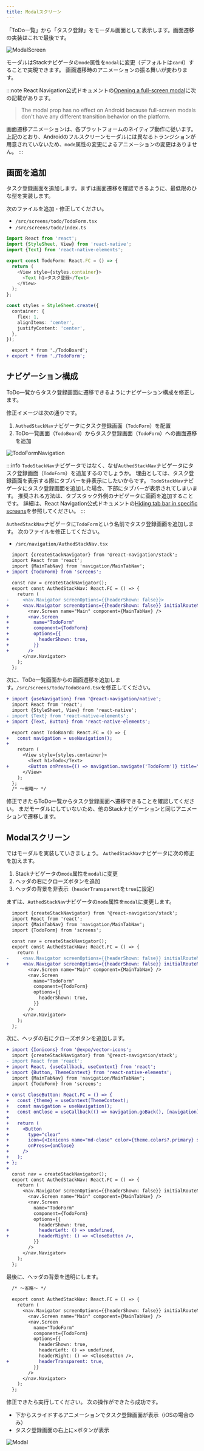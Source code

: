 ```yaml
---
title: Modalスクリーン
---
```


「ToDo一覧」から「タスク登録」をモーダル画面として表示します。画面遷移の実装はこれで最後です。

![ModalScreen](app-hands-on/screen-transition-modal.png)

モーダルはStackナビゲータの`mode`属性を`modal`に変更（デフォルトは`card`）することで実現できます。
画面遷移時のアニメーションの振る舞いが変わります。

:::note
React Navigation公式ドキュメントの[Opening a full-screen modal](https://reactnavigation.org/docs/modal/)に次の記載があります。
> The modal prop has no effect on Android because full-screen modals don't have any different transition behavior on the platform.

画面遷移アニメーションは、各プラットフォームのネイティブ動作に従います。
上記のとおり、Androidのフルスクリーンモーダルには異なるトランジションが用意されていないため、`mode`属性の変更によるアニメーションの変更はありません。
:::

## 画面を追加

タスク登録画面を追加します。まずは画面遷移を確認できるように、最低限のひな型を実装します。

次のファイルを追加・修正してください。

- `/src/screens/todo/TodoForm.tsx`
- `/src/screens/todo/index.ts`

```typescript jsx title="/src/screens/todo/TodoForm.tsx"
import React from 'react';
import {StyleSheet, View} from 'react-native';
import {Text} from 'react-native-elements';

export const TodoForm: React.FC = () => {
  return (
    <View style={styles.container}>
      <Text h1>タスク登録</Text>
    </View>
  );
};

const styles = StyleSheet.create({
  container: {
    flex: 1,
    alignItems: 'center',
    justifyContent: 'center',
  },
});
```

```diff title="/src/screens/todo/index.ts"
  export * from './TodoBoard';
+ export * from './TodoForm';
```

## ナビゲーション構成

ToDo一覧からタスク登録画面に遷移できるようにナビゲーション構成を修正します。

修正イメージは次の通りです。

1. `AuthedStackNav`ナビゲータにタスク登録画面（`TodoForm`）を配置
1. ToDo一覧画面（`TodoBoard`）からタスク登録画面（`TodoForm`）への画面遷移を追加

![TodoFormNavigation](app-hands-on/todo_form_navigation.png)

:::info
`TodoStackNav`ナビゲータではなく、なぜ`AuthedStackNav`ナビゲータにタスク登録画面（`TodoForm`）を追加するのでしょうか。
理由としては、タスク登録画面を表示する際にタブバーを非表示にしたいからです。
`TodoStackNav`ナビゲータにタスク登録画面を追加した場合、下部にタブバーが表示されてしまいます。
推奨される方法は、タブスタック外側のナビゲータに画面を追加することです。
詳細は、React Navigation公式ドキュメントの[Hiding tab bar in specific screens](https://reactnavigation.org/docs/hiding-tabbar-in-screens)を参照してください。
:::

`AuthedStackNav`ナビゲータに`TodoForm`という名前でタスク登録画面を追加します。
次のファイルを修正してください。

- `/src/navigation/AuthedStackNav.tsx`

```diff title="/src/navigation/AuthedStackNav.tsx"
  import {createStackNavigator} from '@react-navigation/stack';
  import React from 'react';
  import {MainTabNav} from 'navigation/MainTabNav';
+ import {TodoForm} from 'screens';
  
  const nav = createStackNavigator();
  export const AuthedStackNav: React.FC = () => {
    return (
-     <nav.Navigator screenOptions={{headerShown: false}}>
+     <nav.Navigator screenOptions={{headerShown: false}} initialRouteName="Main">
        <nav.Screen name="Main" component={MainTabNav} />
+       <nav.Screen
+         name="TodoForm"
+         component={TodoForm}
+         options={{
+           headerShown: true,
+         }}
+       />
      </nav.Navigator>
    );
  };
```

次に、ToDo一覧画面からの画面遷移を追加します。`/src/screens/todo/TodoBoard.tsx`を修正してください。

```diff title="/src/screens/todo/TodoBoard.tsx"
+ import {useNavigation} from '@react-navigation/native';
  import React from 'react';
  import {StyleSheet, View} from 'react-native';
- import {Text} from 'react-native-elements';
+ import {Text, Button} from 'react-native-elements';

  export const TodoBoard: React.FC = () => {
+   const navigation = useNavigation();
+  
    return (
      <View style={styles.container}>
        <Text h1>Todo</Text>
+       <Button onPress={() => navigation.navigate('TodoForm')} title="タスク登録" />
      </View>
    );
  };
  /* ～省略～ */
```

修正できたらToDo一覧からタスク登録画面へ遷移できることを確認してください。
まだモーダルにしていないため、他のStackナビゲーションと同じアニメーションで遷移します。

## Modalスクリーン

ではモーダルを実装していきましょう。
`AuthedStackNav`ナビゲータに次の修正を加えます。

1. Stackナビゲータの`mode`属性を`modal`に変更
1. ヘッダの右にクローズボタンを追加
1. ヘッダの背景を非表示（`headerTransparent`を`true`に設定）

まずは、`AuthedStackNav`ナビゲータの`mode`属性を`modal`に変更します。

```diff title="/src/navigation/AuthedStackNav.tsx"
  import {createStackNavigator} from '@react-navigation/stack';
  import React from 'react';
  import {MainTabNav} from 'navigation/MainTabNav';
  import {TodoForm} from 'screens';
  
  const nav = createStackNavigator();
  export const AuthedStackNav: React.FC = () => {
    return (
-     <nav.Navigator screenOptions={{headerShown: false}} initialRouteName="Main">
+     <nav.Navigator screenOptions={{headerShown: false}} initialRouteName="Main" mode="modal">
        <nav.Screen name="Main" component={MainTabNav} />
        <nav.Screen
          name="TodoForm"
          component={TodoForm}
          options={{
            headerShown: true,
          }}
        />
      </nav.Navigator>
    );
  };
```

次に、ヘッダの右にクローズボタンを追加します。

```diff title="/src/navigation/AuthedStackNav.tsx"
+ import {Ionicons} from '@expo/vector-icons';
  import {createStackNavigator} from '@react-navigation/stack';
- import React from 'react';
+ import React, {useCallback, useContext} from 'react';
+ import {Button, ThemeContext} from 'react-native-elements';
  import {MainTabNav} from 'navigation/MainTabNav';
  import {TodoForm} from 'screens';
  
+ const CloseButton: React.FC = () => {
+   const {theme} = useContext(ThemeContext);
+   const navigation = useNavigation();
+   const onClose = useCallback(() => navigation.goBack(), [navigation]);
+ 
+   return (
+     <Button
+       type="clear"
+       icon={<Ionicons name="md-close" color={theme.colors?.primary} size={30} />}
+       onPress={onClose}
+     />
+   );
+ };
+ 
  const nav = createStackNavigator();
  export const AuthedStackNav: React.FC = () => {
    return (
      <nav.Navigator screenOptions={{headerShown: false}} initialRouteName="Main" mode="modal">
        <nav.Screen name="Main" component={MainTabNav} />
        <nav.Screen
          name="TodoForm"
          component={TodoForm}
          options={{
            headerShown: true,
+           headerLeft: () => undefined,
+           headerRight: () => <CloseButton />,
          }}
        />
      </nav.Navigator>
    );
  };
```

最後に、ヘッダの背景を透明にします。

```diff title="/src/navigation/AuthedStackNav.tsx"
  /* ～省略～ */  
  
  export const AuthedStackNav: React.FC = () => {
    return (
      <nav.Navigator screenOptions={{headerShown: false}} initialRouteName="Main" mode="modal">
        <nav.Screen name="Main" component={MainTabNav} />
        <nav.Screen
          name="TodoForm"
          component={TodoForm}
          options={{
            headerShown: true,
            headerLeft: () => undefined,
            headerRight: () => <CloseButton />,
+           headerTransparent: true,
          }}
        />
      </nav.Navigator>
    );
  };
```

修正できたら実行してください。
次の操作ができたら成功です。

- 下からスライドするアニメーションでタスク登録画面が表示（iOSの場合のみ）
- タスク登録画面の右上に×ボタンが表示

![Modal](app-hands-on/modal.png)
